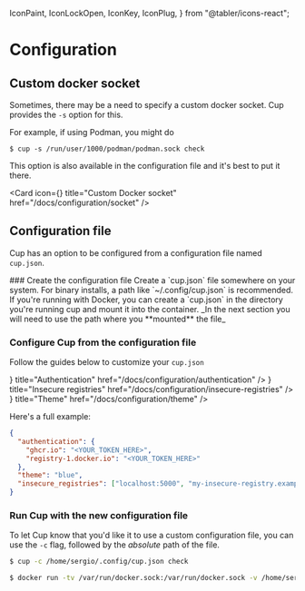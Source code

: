   IconPaint,
  IconLockOpen,
  IconKey,
  IconPlug,
} from "@tabler/icons-react";

# Configuration

## Custom docker socket

Sometimes, there may be a need to specify a custom docker socket. Cup provides the `-s` option for this.

For example, if using Podman, you might do

```
$ cup -s /run/user/1000/podman/podman.sock check
```

This option is also available in the configuration file and it's best to put it there.

<Card
  icon={<IconPlug />}
  title="Custom Docker socket"
  href="/docs/configuration/socket"
/>

## Configuration file

Cup has an option to be configured from a configuration file named `cup.json`.

<Steps>
### Create the configuration file
Create a `cup.json` file somewhere on your system. For binary installs, a path like `~/.config/cup.json` is recommended.
If you're running with Docker, you can create a `cup.json` in the directory you're running cup and mount it into the container. _In the next section you will need to use the path where you **mounted** the file_

### Configure Cup from the configuration file

Follow the guides below to customize your `cup.json`

<Cards>
  <Card
    icon={<IconKey />}
    title="Authentication"
    href="/docs/configuration/authentication"
  />
  <Card
    icon={<IconLockOpen />}
    title="Insecure registries"
    href="/docs/configuration/insecure-registries"
  />
  <Card icon={<IconPaint />} title="Theme" href="/docs/configuration/theme" />
</Cards>

Here's a full example:

```json
{
  "authentication": {
    "ghcr.io": "<YOUR_TOKEN_HERE>",
    "registry-1.docker.io": "<YOUR_TOKEN_HERE>"
  },
  "theme": "blue",
  "insecure_registries": ["localhost:5000", "my-insecure-registry.example.com"]
}
```

### Run Cup with the new configuration file

To let Cup know that you'd like it to use a custom configuration file, you can use the `-c` flag, followed by the _absolute_ path of the file.

```bash
$ cup -c /home/sergio/.config/cup.json check
```

```bash
$ docker run -tv /var/run/docker.sock:/var/run/docker.sock -v /home/sergio/.config/cup.json:/config/cup.json ghcr.io/sergi0g/cup -c /config/cup.json serve
```

</Steps>
